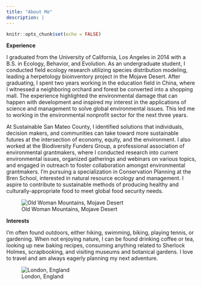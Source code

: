 ```yaml
---
title: "About Me"
description: |
---
```


```r
knitr::opts_chunk$set(echo = FALSE)
```

**Experience**

I graduated from the University of California, Los Angeles in 2014 with a B.S. in Ecology, Behavior, and Evolution. As an undergraduate student, I conducted field ecology research utilizing species distribution modeling, leading a herpetology bioinventory project in the Mojave Desert. After graduating, I spent two years working in the education field in China, where I witnessed a neighboring orchard and forest be converted into a shopping mall. The experience highlighted the environmental damage that can happen with development and inspired my interest in the applications of science and management to solve global environmental issues. This led me to working in the environmental nonprofit sector for the next three years. 

At Sustainable San Mateo County, I identified solutions that individuals, decision makers, and communities can take toward more sustainable futures at the intersection of economy, equity, and the environment. I also worked at the Biodiversity Funders Group, a professional association of environmental grantmakers, where I conducted research into current environmental issues, organized gatherings and webinars on various topics, and engaged in outreach to foster collaboration amongst environmental grantmakers. I'm pursuing a specialization in Conservation Planning at the Bren School, interested in natural resource ecology and management. I aspire to contribute to sustainable methods of producing healthy and culturally-appropriate food to meet global food security needs.

![Old Woman Mountains, Mojave Desert](DSCN1061.jpg)

**Interests**

I'm often found outdoors, either hiking, swimming, biking, playing tennis, or gardening. When not enjoying nature, I can be found drinking coffee or tea, looking up new baking recipes, consuming anything related to Sherlock Holmes, scrapbooking, and visiting museums and botanical gardens. I love to travel and am always eagerly planning my next adventure.

![London, England](mailbox.jpg)



